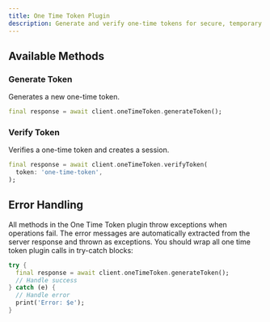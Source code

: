 ```yaml
---
title: One Time Token Plugin
description: Generate and verify one-time tokens for secure, temporary access to your application's resources.
---
```


## Available Methods

### Generate Token
Generates a new one-time token.

```dart
final response = await client.oneTimeToken.generateToken();
```

### Verify Token
Verifies a one-time token and creates a session.

```dart
final response = await client.oneTimeToken.verifyToken(
  token: 'one-time-token',
);
```

## Error Handling

All methods in the One Time Token plugin throw exceptions when operations fail. The error messages are automatically extracted from the server response and thrown as exceptions. You should wrap all one time token plugin calls in try-catch blocks:

```dart
try {
  final response = await client.oneTimeToken.generateToken();
  // Handle success
} catch (e) {
  // Handle error
  print('Error: $e');
} 